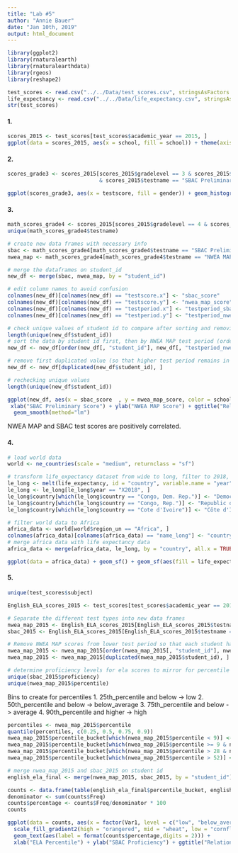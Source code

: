 ```yaml
---
title: "Lab #5"
author: "Annie Bauer"
date: "Jan 10th, 2019"
output: html_document
---
```


```r
library(ggplot2)
library(rnaturalearth)
library(rnaturalearthdata)
library(rgeos)
library(reshape2)
```

```r
test_scores <- read.csv("../../Data/test_scores.csv", stringsAsFactors = F)
life_expectancy <- read.csv("../../Data/life_expectancy.csv", stringsAsFactors = F)
str(test_scores)
```

#### 1.
```r
scores_2015 <- test_scores[test_scores$academic_year == 2015, ]
ggplot(data = scores_2015, aes(x = school, fill = school)) + theme(axis.text.x = element_text(angle = 90, hjust = 1, vjust = .5)) + geom_bar(width = 0.8)
```

#### 2.
```r
scores_grade3 <- scores_2015[scores_2015$gradelevel == 3 & scores_2015$subject == "ELA"
                             & scores_2015$testname == "SBAC Preliminary", ]

ggplot(scores_grade3, aes(x = testscore, fill = gender)) + geom_histogram() + geom_vline(aes(xintercept = mean(testscore)),col='yellow',size=2) + ggtitle("3rd Grade Test Score Distribution")
```

#### 3.

```r
math_scores_grade4 <- scores_2015[scores_2015$gradelevel == 4 & scores_2015$subject == "Math" & scores_2015$testname != "Benchmark", ]
unique(math_scores_grade4$testname)
```

```r
# create new data frames with necessary info
sbac <- math_scores_grade4[math_scores_grade4$testname == "SBAC Preliminary", c("student_id", "testscore", "testperiod","school"), ]
nwea_map <- math_scores_grade4[math_scores_grade4$testname == "NWEA MAP", c("student_id", "testscore", "testperiod"),  ]

# merge the dataframes on student_id
new_df <- merge(sbac, nwea_map, by = "student_id")

# edit column names to avoid confusion
colnames(new_df)[colnames(new_df) == "testscore.x"] <- "sbac_score"
colnames(new_df)[colnames(new_df) == "testscore.y"] <- "nwea_map_score"
colnames(new_df)[colnames(new_df) == "testperiod.x"] <- "testperiod_sbac"
colnames(new_df)[colnames(new_df) == "testperiod.y"] <- "testperiod_nwea_map"

# check unique values of student id to compare after sorting and removing duplicated student ids
length(unique(new_df$student_id))
# sort the data by student id first, then by NWEA MAP test period (order ascending)
new_df <- new_df[order(new_df[, "student_id"], new_df[, "testperiod_nwea_map"]),]

# remove first duplicated value (so that higher test period remains in dataset)
new_df <- new_df[duplicated(new_df$student_id), ]

# rechecking unique values
length(unique(new_df$student_id))
```
```r
ggplot(new_df, aes(x = sbac_score  , y = nwea_map_score, color = school)) + geom_point() +
 xlab("SBAC Preliminary Score") + ylab("NWEA MAP Score") + ggtitle("Relationship between test scores") +
  geom_smooth(method="lm")
```


NWEA MAP and SBAC test scores are positively correlated. 

#### 4.

```r
# load world data
world <- ne_countries(scale = "medium", returnclass = "sf")

# transform life_expectancy dataset from wide to long, filter to 2018, and change problematic country names
le_long <- melt(life_expectancy, id = "country", variable.name = "year", value.name = "life_expectancy")
le_long <- le_long[le_long$year == "X2018", ]
le_long$country[which(le_long$country == "Congo, Dem. Rep.")] <- "Democratic Republic of the Congo"
le_long$country[which(le_long$country == "Congo, Rep.")] <- "Republic of Congo"
le_long$country[which(le_long$country == "Cote d'Ivoire")] <- "Côte d'Ivoire"
```


```r
# filter world data to Africa
africa_data <- world[world$region_un == "Africa", ]
colnames(africa_data)[colnames(africa_data) == "name_long"] <- "country"
# merge africa data with life expectancy data
africa_data <- merge(africa_data, le_long, by = "country", all.x = TRUE)
```
```r
ggplot(data = africa_data) + geom_sf() + geom_sf(aes(fill = life_expectancy)) + ggtitle("Life Expectancy Map")
```

#### 5.


```r
unique(test_scores$subject)
```

```r
English_ELA_scores_2015 <- test_scores[test_scores$academic_year == 2015 & test_scores$testname != "Benchmark" & test_scores$gradelevel == 5 & test_scores$subject != "Math", ]

# Separate the different test types into new data frames
nwea_map_2015 <- English_ELA_scores_2015[English_ELA_scores_2015$testname == "NWEA MAP", ]
sbac_2015 <- English_ELA_scores_2015[English_ELA_scores_2015$testname == "SBAC Preliminary", ]

# Remove NWEA MAP scores from lower test period so that each student has only 1 score for NWEA MAP
nwea_map_2015 <- nwea_map_2015[order(nwea_map_2015[, "student_id"], nwea_map_2015[, "testperiod"]), ]
nwea_map_2015 <- nwea_map_2015[duplicated(nwea_map_2015$student_id), ]
```

```r
# determine proficiency levels for ela scores to mirror for percentile buckets
unique(sbac_2015$proficiency)
unique(nwea_map_2015$percentile)
```

Bins to create for percentiles
1. 25th_percentile and below -> low
2. 50th_percentile and below -> below_average
3. 75th_percentile and below -> average
4. 90th_percentile and higher -> high

```r
percentiles <- nwea_map_2015$percentile
quantile(percentiles, c(0.25, 0.5, 0.75, 0.9))
nwea_map_2015$percentile_bucket[which(nwea_map_2015$percentile < 9)] <- "low"
nwea_map_2015$percentile_bucket[which(nwea_map_2015$percentile >= 9 & nwea_map_2015$percentile <= 28)] <- "below_average"
nwea_map_2015$percentile_bucket[which(nwea_map_2015$percentile > 28 & nwea_map_2015$percentile <= 52)] <- "average"
nwea_map_2015$percentile_bucket[which(nwea_map_2015$percentile > 52)] <- "high"
```
```r
# merge nwea_map_2015 and sbac_2015 on student id
english_ela_final <- merge(nwea_map_2015, sbac_2015, by = "student_id")
```

```r
counts <- data.frame(table(english_ela_final$percentile_bucket, english_ela_final$proficiency.y))
denominator <- sum(counts$Freq)
counts$percentage <- counts$Freq/denominator * 100
counts
```


```r
ggplot(data = counts, aes(x = factor(Var1, level = c("low", "below_average", "average", "high")), y = Var2)) + geom_tile(aes(fill = percentage)) +
  scale_fill_gradient2(high = "orangered", mid = "wheat", low = "cornflowerblue", midpoint = mean(counts$percentage)) +
  geom_text(aes(label = format(counts$percentage,digits = 2))) +
  xlab("ELA Percentile") + ylab("SBAC Proficiency") + ggtitle("Relationship between tests and scores")
```

